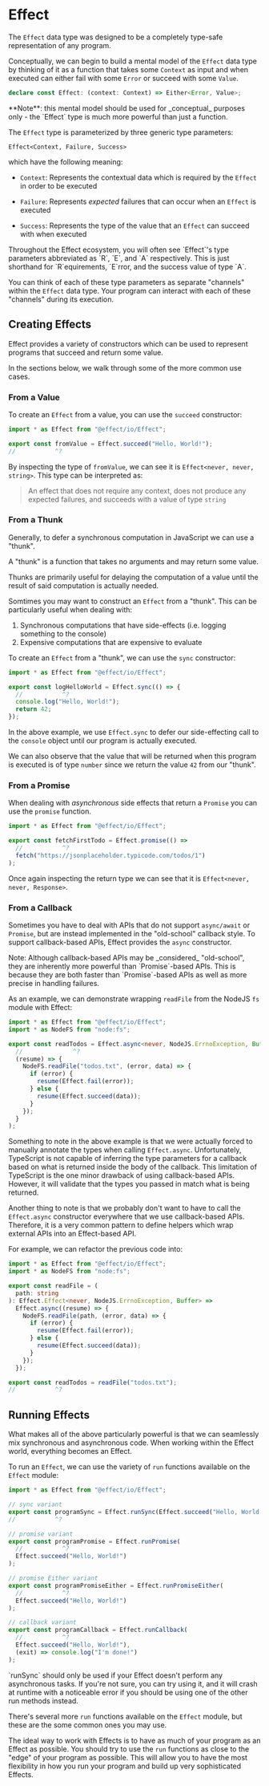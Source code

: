 
# Effect

The `Effect` data type was designed to be a completely type-safe representation of any program.

Conceptually, we can begin to build a mental model of the `Effect` data type by thinking of it as a function that takes some `Context` as input and when executed can either fail with some `Error` or succeed with some `Value`.

```ts
declare const Effect: (context: Context) => Either<Error, Value>;
```

<Callout type="info">
  **Note**: this mental model should be used for _conceptual_ purposes only -
  the `Effect` type is much more powerful than just a function.
</Callout>

The `Effect` type is parameterized by three generic type parameters:

`Effect<Context, Failure, Success>`

which have the following meaning:

- `Context`: Represents the contextual data which is required by the `Effect` in order to be executed

- `Failure`: Represents _expected_ failures that can occur when an `Effect` is executed

- `Success`: Represents the type of the value that an `Effect` can succeed with when executed

<Callout type="info">
  Throughout the Effect ecosystem, you will often see `Effect`'s type parameters
  abbreviated as `R`, `E`, and `A` respectively. This is just shorthand for
  `R`equirements, `E`rror, and the success value of type `A`.
</Callout>

You can think of each of these type parameters as separate "channels" within the `Effect` data type. Your program can interact with each of these "channels" during its execution.

## Creating Effects

Effect provides a variety of constructors which can be used to represent programs that succeed and return some value.

In the sections below, we walk through some of the more common use cases.

### From a Value

To create an `Effect` from a value, you can use the `succeed` constructor:

```ts twoslash
import * as Effect from "@effect/io/Effect";

export const fromValue = Effect.succeed("Hello, World!");
//           ^?
```

By inspecting the type of `fromValue`, we can see it is `Effect<never, never, string>`. This type can be interpreted as:

> An effect that does not require any context, does not produce any expected failures, and succeeds with a value of type `string`

### From a Thunk

Generally, to defer a synchronous computation in JavaScript we can use a "thunk".

<Callout type="info">
  A "thunk" is a function that takes no arguments and may return some value.
</Callout>

Thunks are primarily useful for delaying the computation of a value until the result of said computation is actually needed.

Somtimes you may want to construct an `Effect` from a "thunk". This can be particularly useful when dealing with:

1. Synchronous computations that have side-effects (i.e. logging something to the console)
2. Expensive computations that are expensive to evaluate

To create an `Effect` from a "thunk", we can use the `sync` constructor:

```ts twoslash
import * as Effect from "@effect/io/Effect";

export const logHelloWorld = Effect.sync(() => {
  //           ^?
  console.log("Hello, World!");
  return 42;
});
```

In the above example, we use `Effect.sync` to defer our side-effecting call to the `console` object until our program is actually executed.

We can also observe that the value that will be returned when this program is executed is of type `number` since we return the value `42` from our "thunk".

### From a Promise

When dealing with _asynchronous_ side effects that return a `Promise` you can use the `promise` function.

```ts twoslash
import * as Effect from "@effect/io/Effect";

export const fetchFirstTodo = Effect.promise(() =>
  //           ^?
  fetch("https://jsonplaceholder.typicode.com/todos/1")
);
```

Once again inspecting the return type we can see that it is `Effect<never, never, Response>`.

### From a Callback

Sometimes you have to deal with APIs that do not support `async/await` or `Promise`, but are instead implemented in the "old-school" callback style. To support callback-based APIs, Effect provides the `async` constructor.

<Callout type="info">
  Note: Although callback-based APIs may be _considered_ "old-school", they are
  inherently more powerful than `Promise`-based APIs. This is because they are
  both faster than `Promise`-based APIs as well as more precise in handling
  failures.
</Callout>

As an example, we can demonstrate wrapping `readFile` from the NodeJS `fs` module with Effect:

```ts twoslash
import * as Effect from "@effect/io/Effect";
import * as NodeFS from "node:fs";

export const readTodos = Effect.async<never, NodeJS.ErrnoException, Buffer>(
  //              ^?
  (resume) => {
    NodeFS.readFile("todos.txt", (error, data) => {
      if (error) {
        resume(Effect.fail(error));
      } else {
        resume(Effect.succeed(data));
      }
    });
  }
);
```

Something to note in the above example is that we were actually forced to manually annotate the types when calling `Effect.async`. Unfortunately, TypeScript is not capable of inferring the type parameters for a callback based on what is returned inside the body of the callback. This limitation of TypeScript is the one minor drawback of using callback-based APIs. However, it will validate that the types you passed in match what is being returned.

Another thing to note is that we probably don't want to have to call the `Effect.async` constructor everywhere that we use callback-based APIs. Therefore, it is a very common pattern to define helpers which wrap external APIs into an Effect-based API.

For example, we can refactor the previous code into:

```ts twoslash
import * as Effect from "@effect/io/Effect";
import * as NodeFS from "node:fs";

export const readFile = (
  path: string
): Effect.Effect<never, NodeJS.ErrnoException, Buffer> =>
  Effect.async((resume) => {
    NodeFS.readFile(path, (error, data) => {
      if (error) {
        resume(Effect.fail(error));
      } else {
        resume(Effect.succeed(data));
      }
    });
  });

export const readTodos = readFile("todos.txt");
//           ^?
```

## Running Effects

What makes all of the above particularly powerful is that we can seamlessly mix synchronous and asynchronous code. When working within the Effect world, everything becomes an Effect.

To run an `Effect`, we can use the variety of `run` functions available on the `Effect` module:

```ts twoslash
import * as Effect from "@effect/io/Effect";

// sync variant
export const programSync = Effect.runSync(Effect.succeed("Hello, World!"));
//           ^?

// promise variant
export const programPromise = Effect.runPromise(
  //           ^?
  Effect.succeed("Hello, World!")
);

// promise Either variant
export const programPromiseEither = Effect.runPromiseEither(
  //           ^?
  Effect.succeed("Hello, World!")
);

// callback variant
export const programCallback = Effect.runCallback(
  //           ^?
  Effect.succeed("Hello, World!"),
  (exit) => console.log("I'm done!")
);
```

<Callout type="info">
  `runSync` should only be used if your Effect doesn't perform any asynchronous
  tasks. If you're not sure, you can try using it, and it will crash at runtime
  with a noticeable error if you should be using one of the other run methods
  instead.
</Callout>

There's several more `run` functions available on the `Effect` module, but these are the some common ones you may use.

The ideal way to work with Effects is to have as much of your program as an Effect as possible. You should try to use the `run` functions as close to the "edge" of your program as possible. This will allow you to have the most flexibility in how you run your program and build up very sophisticated Effects.
